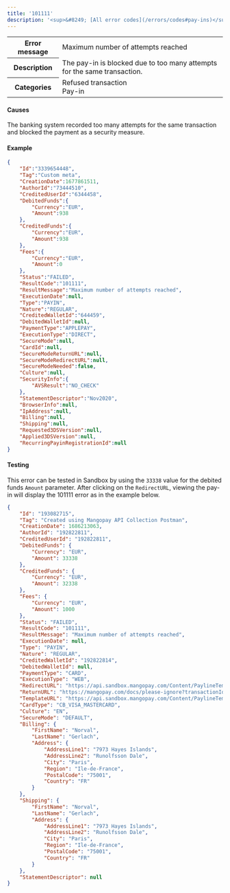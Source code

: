 ---
title: '101111'  
description: '<sup>&#8249; [All error codes](/errors/codes#pay-ins)</sup>'
---
  
<table>
    <tbody>
        <tr>
            <th class="header"><strong>Error message</strong></th>
            <td class="table-content">Maximum number of attempts reached</td>
        </tr>
        <tr>
            <th class="header"><strong>Description</strong></th>
            <td class="table-content">The pay-in is blocked due to too many attempts for the same transaction.</td>
        </tr>
        <tr>
            <th class="header"><strong>Categories</strong></th>
            <td class="table-content">  
<div class="label">Refused transaction</div>  
<div class="label">Pay-in</div>
</td>
        </tr>
    </tbody>
</table>  

#### Causes  

The banking system recorded too many attempts for the same transaction and blocked the payment as a security measure.  

#### Example  
```json API Response
{
    "Id":"3339654448",
    "Tag":"Custom meta",
    "CreationDate":1677861511,
    "AuthorId":"73444510",
    "CreditedUserId":"6344458",
    "DebitedFunds":{
        "Currency":"EUR",
        "Amount":938
    },
    "CreditedFunds":{
        "Currency":"EUR",
        "Amount":938
    },
    "Fees":{
        "Currency":"EUR",
        "Amount":0
    },
    "Status":"FAILED",
    "ResultCode":"101111",
    "ResultMessage":"Maximum number of attempts reached",
    "ExecutionDate":null,
    "Type":"PAYIN",
    "Nature":"REGULAR",
    "CreditedWalletId":"644459",
    "DebitedWalletId":null,
    "PaymentType":"APPLEPAY",
    "ExecutionType":"DIRECT",
    "SecureMode":null,
    "CardId":null,
    "SecureModeReturnURL":null,
    "SecureModeRedirectURL":null,
    "SecureModeNeeded":false,
    "Culture":null,
    "SecurityInfo":{
        "AVSResult":"NO_CHECK"
    },
    "StatementDescriptor":"Nov2020",
    "BrowserInfo":null,
    "IpAddress":null,
    "Billing":null,
    "Shipping":null,
    "Requested3DSVersion":null,
    "Applied3DSVersion":null,
    "RecurringPayinRegistrationId":null
}
```  

#### Testing  

This error can be tested in Sandbox by using the `33338` value for the debited funds `Amount` parameter. After clicking on the `RedirectURL`, viewing the pay-in will display the 101111 error as in the example below.  
```json API response
{
    "Id": "193082715",
    "Tag": "Created using Mangopay API Collection Postman",
    "CreationDate": 1686213063,
    "AuthorId": "192822811",
    "CreditedUserId": "192822811",
    "DebitedFunds": {
        "Currency": "EUR",
        "Amount": 33338
    },
    "CreditedFunds": {
        "Currency": "EUR",
        "Amount": 32338
    },
    "Fees": {
        "Currency": "EUR",
        "Amount": 1000
    },
    "Status": "FAILED",
    "ResultCode": "101111",
    "ResultMessage": "Maximum number of attempts reached",
    "ExecutionDate": null,
    "Type": "PAYIN",
    "Nature": "REGULAR",
    "CreditedWalletId": "192822814",
    "DebitedWalletId": null,
    "PaymentType": "CARD",
    "ExecutionType": "WEB",
    "RedirectURL": "https://api.sandbox.mangopay.com/Content/PaylineTemplateWidget?rp=92f66d3e6b664d4b9317dd7496d9400b&transactionId=193082715&token=1JaMVN6kk72nuUtWE3051686213063218",
    "ReturnURL": "https://mangopay.com/docs/please-ignore?transactionId=193082715",
    "TemplateURL": "https://api.sandbox.mangopay.com/Content/PaylineTemplateWidget?rp=92f66d3e6b664d4b9317dd7496d9400b&transactionId=193082715",
    "CardType": "CB_VISA_MASTERCARD",
    "Culture": "EN",
    "SecureMode": "DEFAULT",
    "Billing": {
        "FirstName": "Norval",
        "LastName": "Gerlach",
        "Address": {
            "AddressLine1": "7973 Hayes Islands",
            "AddressLine2": "Runolfsson Dale",
            "City": "Paris",
            "Region": "Ile-de-France",
            "PostalCode": "75001",
            "Country": "FR"
        }
    },
    "Shipping": {
        "FirstName": "Norval",
        "LastName": "Gerlach",
        "Address": {
            "AddressLine1": "7973 Hayes Islands",
            "AddressLine2": "Runolfsson Dale",
            "City": "Paris",
            "Region": "Ile-de-France",
            "PostalCode": "75001",
            "Country": "FR"
        }
    },
    "StatementDescriptor": null
}
```